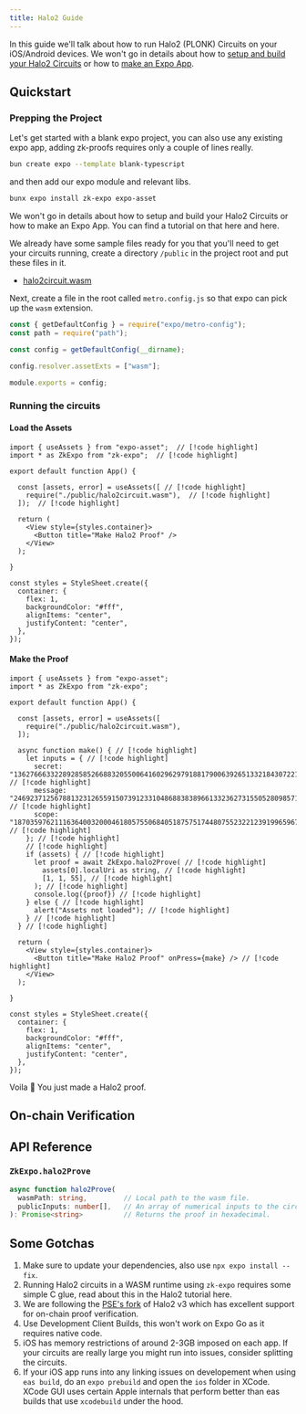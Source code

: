 ```yaml
---
title: Halo2 Guide
---
```



In this guide we'll talk about how to run Halo2 (PLONK) Circuits on your iOS/Android devices.
We won't go in details about how to [setup and build your Halo2 Circuits](/tutorials/halo2) or how to [make an Expo App](https://docs.expo.dev/tutorials/create-your-first-app/).

## Quickstart

### Prepping the Project

Let's get started with a blank expo project, you can also use any existing expo app, adding zk-proofs requires only a couple of lines really.
```bash
bun create expo --template blank-typescript
```

and then add our expo module and relevant libs.
```bash
bunx expo install zk-expo expo-asset
```

We won't go in details about how to setup and build your Halo2 Circuits or how to make an Expo App. You can find a tutorial on that here and here.

We already have some sample files ready for you that you'll need to get your circuits running, create a directory `/public` in the project root and put these files in it.
- [halo2circuit.wasm](/)

Next, create a file in the root called `metro.config.js` so that expo can pick up the `wasm` extension.

```js {6} title="metro.config.js"
const { getDefaultConfig } = require("expo/metro-config");
const path = require("path");

const config = getDefaultConfig(__dirname);

config.resolver.assetExts = ["wasm"];

module.exports = config;
```


### Running the circuits

<Steps>

<Step>

#### Load the Assets

```tsx {1-2,6-8} title="App.tsx"
import { useAssets } from "expo-asset";  // [!code highlight]
import * as ZkExpo from "zk-expo";  // [!code highlight]

export default function App() {

  const [assets, error] = useAssets([ // [!code highlight]
    require("./public/halo2circuit.wasm"),  // [!code highlight]
  ]);  // [!code highlight]

  return (
    <View style={styles.container}>
      <Button title="Make Halo2 Proof" />
    </View>
  );

}

const styles = StyleSheet.create({
  container: {
    flex: 1,
    backgroundColor: "#fff",
    alignItems: "center",
    justifyContent: "center",
  },
});
```

</Step>

<Step>

#### Make the Proof

```tsx {10-29, 33} title="App.tsx"
import { useAssets } from "expo-asset";
import * as ZkExpo from "zk-expo";

export default function App() {

  const [assets, error] = useAssets([
    require("./public/halo2circuit.wasm"),
  ]);

  async function make() { // [!code highlight]
    let inputs = { // [!code highlight]
      secret: "1362766633228928585266883205500641602962979188179006392651332184307221268928", // [!code highlight]
      message: "246923712567881323126559150739123310486883838966133236273155052809857112023", // [!code highlight]
      scope: "187035976211163640032000461805755068405187575174480755232212391996596767257", // [!code highlight]
    }; // [!code highlight]
    // [!code highlight]
    if (assets) { // [!code highlight]
      let proof = await ZkExpo.halo2Prove( // [!code highlight]
        assets[0].localUri as string, // [!code highlight]
        [1, 1, 55], // [!code highlight]
      ); // [!code highlight]
      console.log({proof}) // [!code highlight]
    } else { // [!code highlight]
      alert("Assets not loaded"); // [!code highlight]
    } // [!code highlight]
  } // [!code highlight]

  return (
    <View style={styles.container}>
      <Button title="Make Halo2 Proof" onPress={make} /> // [!code highlight]
    </View>
  );

}

const styles = StyleSheet.create({
  container: {
    flex: 1,
    backgroundColor: "#fff",
    alignItems: "center",
    justifyContent: "center",
  },
});
```

Voila 🥳 You just made a Halo2 proof.

</Step>

</Steps>

## On-chain Verification

## API Reference

### `ZkExpo.halo2Prove`

```ts
async function halo2Prove(
  wasmPath: string,         // Local path to the wasm file.
  publicInputs: number[],   // An array of numerical inputs to the circuit.
): Promise<string>          // Returns the proof in hexadecimal.
```

## Some Gotchas
1. Make sure to update your dependencies, also use `npx expo install --fix`.
1. Running Halo2 circuits in a WASM runtime using `zk-expo` requires some simple C glue, read about this in the Halo2 tutorial here.
2. We are following the [PSE's fork](https://github.com/privacy-scaling-explorations/halo2) of Halo2 v3 which has excellent support for on-chain proof verification.
3. Use Development Client Builds, this won't work on Expo Go as it requires native code.
4. iOS has memory restrictions of around 2-3GB imposed on each app. If your circuits are really large you might run into issues, consider splitting the circuits.
5. If your iOS app runs into any linking issues on developement when using `eas build`, do an `expo prebuild` and open the `ios` folder in XCode. XCode GUI uses certain Apple internals that perform better than eas builds that use `xcodebuild` under the hood.
